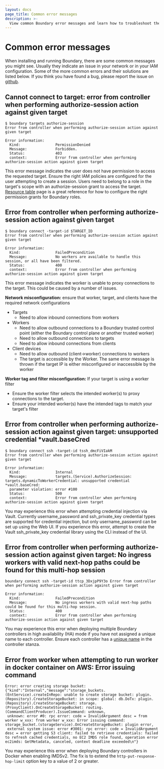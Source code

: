```yaml
---
layout: docs
page_title: Common error messages
description: >-
  View common Boundary error messages and learn how to troubleshoot them.
---
```


# Common error messages

When installing and running Boundary, there are some common messages you might see. Usually they indicate an issue in your network or in your IAM
configuration. Some of the more common errors and their solutions are listed below. If you think you have found a bug, please report the issue on
[github](https://github.com/hashicorp/boundary/issues/new/choose).

## Cannot connect to target: error from controller when performing authorize-session action against given target

```
$ boundary targets authorize-session
Error from controller when performing authorize-session action against given target

Error information:
  Kind:                PermissionDenied
  Message:             Forbidden.
  Status:              403
  context:             Error from controller when performing authorize-session action against given target
```

This error message indicates the user does not have permission to access the requested target. Ensure the right IAM policies are configured for the
user attempting to create a session. Users need to belong to a role in the target's scope with an authorize-session grant to access the target.
[Resource table](/boundary/docs/concepts/security/permissions/resource-table) page is a great reference for how to configure
the right permission grants for Boundary roles.

## Error from controller when performing authorize-session action against given target

```
$ boundary connect -target-id $TARGET_ID
Error from controller when performing authorize-session action against given target

Error information:
  Kind:                FailedPrecondition
  Message:             No workers are available to handle this session, or all have been filtered.
  Status:              400
  context:             Error from controller when performing authorize-session action against given target
```

This error message indicates the worker is unable to proxy connections to the target. This could be caused by a number of issues.

**Network misconfiguration:** ensure that worker, target, and clients have the required network configurations
- Targets
  - Need to allow inbound connections from workers
- Workers
  - Need to allow outbound connections to a Boundary trusted control point (either the Boundary control plane or another trusted worker)
  - Need to allow outbound connections to targets
  - Need to allow inbound connections from clients
- Client devices
  - Need to allow outbound (client->worker) connections to workers
  - The target is accessible by the Worker. The same error message is thrown if the target IP is either misconfigured or inaccessible by the worker

**Worker tag and filter misconfiguration:** If your target is using a worker filter
- Ensure the worker filter selects the intended worker(s) to proxy connections to the target.
- Ensure your intended worker(s) have the intended tags to match your target's filter

## Error from controller when performing authorize-session action against given target: unsupported credential *vault.baseCred

```
$ boundary connect ssh -target-id tssh_dmcFiVIakM
Error from controller when performing authorize-session action against given target

Error information:
  Kind:                Internal
  Message:             targets.(Service).AuthorizeSession: targets.dynamicToWorkerCredential: unsupported credential *vault.baseCred:
  parameter violation: error #100
  Status:              500
  context:             Error from controller when performing authorize-session action against given target
```
You may experience this error when attempting credential injection via Vault. Currently username_password and ssh_private_key credential
types are supported for credential injection, but only username_password can be set up using the Web UI. If you experience this error,
attempt to create the Vault ssh_private_key credential library using the CLI instead of the UI.

## Error from controller when performing authorize-session action against given target: No ingress workers with valid next-hop paths could be found for this multi-hop session

```
boundary connect ssh -target-id ttcp_3DxjpP9Y3o Error from controller when performing authorize-session action against given target

Error information:
  Kind:                FailedPrecondition
  Message:             No ingress workers with valid next-hop paths could be found for this multi-hop session.
  Status:              400
  context:             Error from controller when performing authorize-session action against given target
```

You may experience this error when deploying multiple Boundary controllers in high availability (HA) mode if you have not assigned a unique name to each controller. Ensure each controller has a [unique name](/boundary/docs/configuration/controller#name) in the controller stanza.

## Error from worker when attempting to run worker in docker container on AWS: Error issuing command

```
Error: error creating storage bucket: {"kind":"Internal","message":"storage_buckets.(EntService).createInRepo: unable to create storage bucket: plugin.(Repository).CreateStorageBucket: in scope: global: db.DoTx: plugin.(Repository).CreateStorageBucket: storage.(ProxyClient).OnCreateStorageBucket: routing.(CommandClientProducer).IssueCommand: unknown,
 unknown: error #0: rpc error: code = InvalidArgument desc = from worker w_xxx: from worker w_xxx: Error issuing command: storage_bucket.(storageService).OnCreateStorageBucket: plugin error,
 external system issue: error #3001: rpc error: code = InvalidArgument desc = error getting S3 client: failed to retrieve credentials: failed to refresh cached credentials, no EC2 IMDS role found, operation error ec2imds: GetMetadata, canceled, context deadline exceeded\n"}
```

You may experience this error when deploying Boundary controllers in Docker when enabling IMDSv2. The fix is to extend the `http-put-response-hop-limit` option key to a value of 2 or greater.


